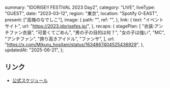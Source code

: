   summary: "IDORISE!! FESTIVAL 2023 Day2",
  category: "LIVE",
  liveType: "GUEST",
  date: "2023-03-12",
  region: "東京",
  location: "Spotify O-EAST",
  present: ["高嶺のなでしこ"],
  image: {
    path: "",
    ref: "",
  },
  link: {
    text: "イベント サイト",
    url: "https://2023.idorisefes.jp/",
  },
  recaps: {
    stagePlan: [
      "衣装:アンチファン衣装",
      "可愛くてごめん",
      "男の子の目的は何？",
      "女の子は強い",
      "MC",
      "アンチファン",
      "誇り高きアイドル",
      "ファンサ",
    ],
    url: "https://x.com/Mikuru_hositani/status/1634867404525436929",
  },
  updatedAt: "2025-06-21",
};

## リンク

- [公式スケジュール](https://takanenonadeshiko.jp/?p=621)
